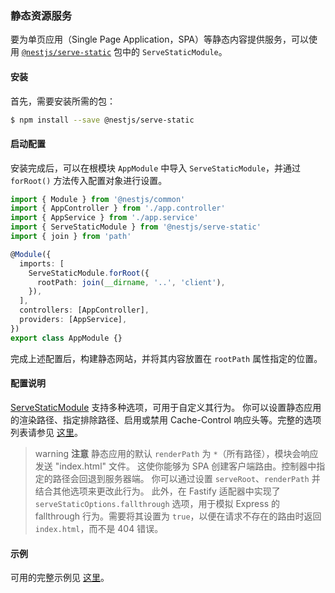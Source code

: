 ### 静态资源服务

要为单页应用（Single Page Application，SPA）等静态内容提供服务，可以使用 [`@nestjs/serve-static`](https://www.npmjs.com/package/@nestjs/serve-static) 包中的 `ServeStaticModule`。

#### 安装

首先，需要安装所需的包：

```bash
$ npm install --save @nestjs/serve-static
```

#### 启动配置

安装完成后，可以在根模块 `AppModule` 中导入 `ServeStaticModule`，并通过 `forRoot()` 方法传入配置对象进行设置。

```ts
import { Module } from '@nestjs/common'
import { AppController } from './app.controller'
import { AppService } from './app.service'
import { ServeStaticModule } from '@nestjs/serve-static'
import { join } from 'path'

@Module({
  imports: [
    ServeStaticModule.forRoot({
      rootPath: join(__dirname, '..', 'client'),
    }),
  ],
  controllers: [AppController],
  providers: [AppService],
})
export class AppModule {}
```

完成上述配置后，构建静态网站，并将其内容放置在 `rootPath` 属性指定的位置。

#### 配置说明

[ServeStaticModule](https://github.com/nestjs/serve-static) 支持多种选项，可用于自定义其行为。
你可以设置静态应用的渲染路径、指定排除路径、启用或禁用 Cache-Control 响应头等。完整的选项列表请参见 [这里](https://github.com/nestjs/serve-static/blob/master/lib/interfaces/serve-static-options.interface.ts)。

> warning **注意** 静态应用的默认 `renderPath` 为 `*`（所有路径），模块会响应发送 "index.html" 文件。
> 这使你能够为 SPA 创建客户端路由。控制器中指定的路径会回退到服务器端。
> 你可以通过设置 `serveRoot`、`renderPath` 并结合其他选项来更改此行为。
> 此外，在 Fastify 适配器中实现了 `serveStaticOptions.fallthrough` 选项，用于模拟 Express 的 fallthrough 行为。需要将其设置为 `true`，以便在请求不存在的路由时返回 `index.html`，而不是 404 错误。

#### 示例

可用的完整示例见 [这里](https://github.com/nestjs/nest/tree/master/sample/24-serve-static)。
